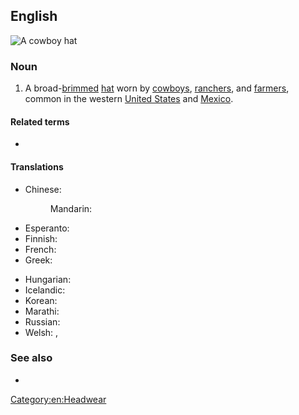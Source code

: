 ==English==
[[Image:Felthat.jpg|thumb|A cowboy hat]]
{{wikipedia}}

===Noun===
{{en-noun}}

# A broad-[[brim]]med [[hat]] worn by [[cowboy]]s, [[rancher]]s, and [[farmer]]s, common in the western [[United States]] and [[Mexico]].

====Related terms====
* {{l|en|cowboy boot}}

====Translations====
{{trans-top|high crown, broad-brimmed hat, worn by cowboys}}
* Chinese:
*: Mandarin: {{t|cmn|牛仔帽|tr=niúzǎi mào}}
* Esperanto: {{t|eo|vakera ĉapelo}}
* Finnish: {{t|fi|cowboyhattu}}
* French: {{t+|fr|chapeau de cow-boy|m}}
* Greek: {{t|el|καουμπόικο καπέλο|m}}
{{trans-mid}}
* Hungarian: {{t|hu|cowboy kalap}}
* Icelandic: {{t|is|kúrekahattur|m}}
* Korean: {{t|ko|카우보이 모자|sc=Kore}}
* Marathi: {{t|mr|काउबॉय टोपी|f|sc=Deva}}
* Russian: {{t|ru|[[ковбойский|ковбо́йская]] [[шля́па]]|f}}
* Welsh: {{t|cy|het gowboi|f}}, {{t|cy|hetiau cowbois|f-p}}
{{trans-bottom}}

===See also===
* {{l|en|ten-gallon hat}}

[[Category:en:Headwear]]